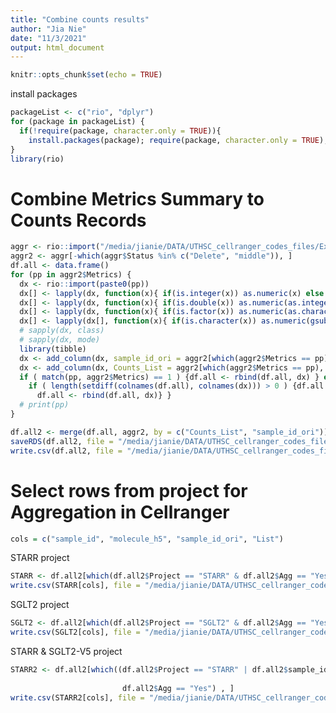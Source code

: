 ```yaml
---
title: "Combine counts results"
author: "Jia Nie"
date: "11/3/2021"
output: html_document
---
```


```r
knitr::opts_chunk$set(echo = TRUE)
```

install packages
```r
packageList <- c("rio", "dplyr")
for (package in packageList) {
  if(!require(package, character.only = TRUE)){
    install.packages(package); require(package, character.only = TRUE); }
}
library(rio)
```

# Combine Metrics Summary to Counts Records
```r
aggr <- rio::import("/media/jianie/DATA/UTHSC_cellranger_codes_files/ExperimentSummaryFiles/Form 3_cellranger_counts_summary.xlsx")
aggr2 <- aggr[-which(aggr$Status %in% c("Delete", "middle")), ]
df.all <- data.frame()
for (pp in aggr2$Metrics) {
  dx <- rio::import(paste0(pp))
  dx[] <- lapply(dx, function(x){ if(is.integer(x)) as.numeric(x) else x} )
  dx[] <- lapply(dx, function(x){ if(is.double(x)) as.numeric(as.integer(x)) else x} )
  dx[] <- lapply(dx, function(x){ if(is.factor(x)) as.numeric(as.character(x)) else x} )
  dx[] <- lapply(dx[], function(x){ if(is.character(x)) as.numeric(gsub("%|,", "", x)) else x} )
  # sapply(dx, class)
  # sapply(dx, mode)
  library(tibble)
  dx <- add_column(dx, sample_id_ori = aggr2[which(aggr2$Metrics == pp), "sample_id_ori"], .before = 1)
  dx <- add_column(dx, Counts_List = aggr2[which(aggr2$Metrics == pp), "Counts_List"], .before = 1)
  if ( match(pp, aggr2$Metrics) == 1 ) {df.all <- rbind(df.all, dx) } else {
    if ( length(setdiff(colnames(df.all), colnames(dx))) > 0 ) {df.all <- dplyr::bind_rows(df.all, dx)} else {
      df.all <- rbind(df.all, dx)} } 
  # print(pp)
}

df.all2 <- merge(df.all, aggr2, by = c("Counts_List", "sample_id_ori"))
saveRDS(df.all2, file = "/media/jianie/DATA/UTHSC_cellranger_codes_files/ExperimentSummaryFiles/Counts_Sequencing_Combine.Rds")
write.csv(df.all2, file = "/media/jianie/DATA/UTHSC_cellranger_codes_files/ExperimentSummaryFiles/Counts_Sequencing_Combine.csv", row.names = FALSE)
```

# Select rows from project for Aggregation in Cellranger
```r
cols = c("sample_id", "molecule_h5", "sample_id_ori", "List")
```
STARR project
```r
STARR <- df.all2[which(df.all2$Project == "STARR" & df.all2$Agg == "Yes"), ]
write.csv(STARR[cols], file = "/media/jianie/DATA/UTHSC_cellranger_codes_files/AggrFiles/STARR.agg.csv")
```
SGLT2 project
```r
SGLT2 <- df.all2[which(df.all2$Project == "SGLT2" & df.all2$Agg == "Yes"), ]
write.csv(SGLT2[cols], file = "/media/jianie/DATA/UTHSC_cellranger_codes_files/AggrFiles/SGLT2.agg.csv")
```
STARR & SGLT2-V5 project
```r
STARR2 <- df.all2[which((df.all2$Project == "STARR" | df.all2$sample_id %in% c("76615-V5", "76632-V5", "76638-V5", "76643-V5",
                                                                              "76647-V5", "76649-V5", "76656-V5", "76658-V5")) & 
                         df.all2$Agg == "Yes") , ]
write.csv(STARR2[cols], file = "/media/jianie/DATA/UTHSC_cellranger_codes_files/AggrFiles/STARR2.agg.csv")
```
